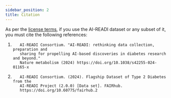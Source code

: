 ```yaml
---
sidebar_position: 2
title: Citation
---
```


As per the [license terms](preliminary/license), if you use the AI-READI dataset or any subset of it, you must cite the following references:

1. ```
      AI-READI Consortium. "AI-READI: rethinking data collection, preparation and
      sharing for propelling AI-based discoveries in diabetes research and beyond."
      Nature metabolism (2024) https://doi.org/10.1038/s42255-024-01165-x
   ```
2. ```
      AI-READI Consortium. (2024). Flagship Dataset of Type 2 Diabetes from the
      AI-READI Project (2.0.0) [Data set]. FAIRhub.
      https://doi.org/10.60775/fairhub.2
   ```

